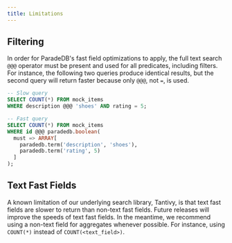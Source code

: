 ```yaml
---
title: Limitations
---
```


## Filtering

In order for ParadeDB's fast field optimizations to apply, the full text search `@@@` operator must be present and used for all predicates,
including filters. For instance, the following two queries produce identical results, but the second query will return faster because only `@@@`, not `=`, is used.

```sql
-- Slow query
SELECT COUNT(*) FROM mock_items
WHERE description @@@ 'shoes' AND rating = 5;

-- Fast query
SELECT COUNT(*) FROM mock_items
WHERE id @@@ paradedb.boolean(
  must => ARRAY[
    paradedb.term('description', 'shoes'),
    paradedb.term('rating', 5)
  ]
);
```

## Text Fast Fields

A known limitation of our underlying search library, Tantivy, is that text fast fields are slower to return than non-text fast fields.
Future releases will improve the speeds of text fast fields. In the meantime, we recommend using a non-text field for aggregates whenever possible. For instance,
using `COUNT(*)` instead of `COUNT(<text_field>)`.
